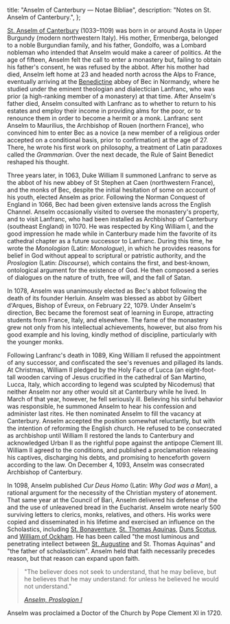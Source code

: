   title: "Anselm of Canterbury — Notae Bibliae",
  description: "Notes on St. Anselm of Canterbury.",
};

<Initial text="Anselm of Canterbury" />

[St. Anselm of Canterbury](/glossary/names#anselm) (1033–1109) was born in or around Aosta in Upper Burgundy (modern northwestern Italy). His mother, Ermenberga, belonged to a noble Burgundian family, and his father, Gondolfo, was a Lombard nobleman who intended that Anselm would make a career of politics. At the age of fifteen, Anselm felt the call to enter a monastery but, failing to obtain his father's consent, he was refused by the abbot. After his mother had died, Anselm left home at 23 and headed north across the Alps to France, eventually arriving at the [Benedictine](/people/saints/medieval/benedict-of-nursia) abbey of Bec in Normandy, where he studied under the eminent theologian and dialectician Lanfranc, who was prior (a high-ranking member of a monastery) at that time. After Anselm's father died, Anselm consulted with Lanfranc as to whether to return to his estates and employ their income in providing alms for the poor, or to renounce them in order to become a hermit or a monk. Lanfranc sent Anselm to Maurilius, the Archbishop of Rouen (northern France), who convinced him to enter Bec as a novice (a new member of a religious order accepted on a conditional basis, prior to confirmation) at the age of 27. There, he wrote his first work on philosophy, a treatment of Latin paradoxes called the *Grammarian*. Over the next decade, the Rule of Saint Benedict reshaped his thought.

Three years later, in 1063, Duke William II summoned Lanfranc to serve as the abbot of his new abbey of St Stephen at Caen (northwestern France), and the monks of Bec, despite the initial hesitation of some on account of his youth, elected Anselm as prior. Following the Norman Conquest of England in 1066, Bec had been given extensive lands across the English Channel. Anselm occasionally visited to oversee the monastery's property, and to visit Lanfranc, who had been installed as Archbishop of Canterbury (southeast England) in 1070. He was respected by King William I, and the good impression he made while in Canterbury made him the favorite of its cathedral chapter as a future successor to Lanfranc. During this time, he wrote the *Monologion* (Latin: *Monologue*), in which he provides reasons for belief in God without appeal to scriptural or patristic authority, and the *Proslogion* (Latin: *Discourse*), which contains the first, and best-known, ontological argument for the existence of God. He then composed a series of dialogues on the nature of truth, free will, and the fall of Satan.

In 1078, Anselm was unanimously elected as Bec's abbot following the death of its founder Herluin. Anselm was blessed as abbot by Gilbert d'Arques, Bishop of Évreux, on February 22, 1079. Under Anselm's direction, Bec became the foremost seat of learning in Europe, attracting students from France, Italy, and elsewhere. The fame of the monastery grew not only from his intellectual achievements, however, but also from his good example and his loving, kindly method of discipline, particularly with the younger monks.

Following Lanfranc's death in 1089, King William II refused the appointment of any successor, and confiscated the see's revenues and pillaged its lands. At Christmas, William II pledged by the Holy Face of Lucca (an eight-foot-tall wooden carving of Jesus crucified in the cathedral of San Martino, Lucca, Italy, which according to legend was sculpted by Nicodemus) that neither Anselm nor any other would sit at Canterbury while he lived. In March of that year, however, he fell seriously ill. Believing his sinful behavior was responsible, he summoned Anselm to hear his confession and administer last rites. He then nominated Anselm to fill the vacancy at Canterbury. Anselm accepted the position somewhat reluctantly, but with the intention of reforming the English church. He refused to be consecrated as archbishop until William II restored the lands to Canterbury and acknowledged Urban II as the rightful pope against the antipope Clement III. William II agreed to the conditions, and published a proclamation releasing his captives, discharging his debts, and promising to henceforth govern according to the law. On December 4, 1093, Anselm was consecrated Archbishop of Canterbury.

In 1098, Anselm published *Cur Deus Homo* (Latin: *Why God was a Man*), a rational argument for the necessity of the Christian mystery of atonement. That same year at the Council of Bari, Anselm delivered his defense of the <Definition lang="latin" anchor="filioque" text="Filioque" /> and the use of unleavened bread in the Eucharist. Anselm wrote nearly 500 surviving letters to clerics, monks, relatives, and others. His works were copied and disseminated in his lifetime and exercised an influence on the Scholastics, including [St. Bonaventure](/people/saints/medieval/bonaventure-of-bagone), [St. Thomas Aquinas](/people/saints/medieval/thomas-aquinas), [Duns Scotus](/people/scholars/duns-scotus), and [William of Ockham](/people/scholars/william-of-ockham). He has been called "the most luminous and penetrating intellect between [St. Augustine](/people/saints/latin-fathers/augustine-of-hippo) and St. Thomas Aquinas" and "the father of scholasticism". Anselm held that faith necessarily precedes reason, but that reason can expand upon faith.

> "The believer does not seek to understand, that he may believe, but he believes that he may understand: for unless he believed he would not understand."
>
> <cite>[Anselm, *Proslogion I*](https://sourcebooks.fordham.edu/basis/anselm-proslogium.asp#CHAPTER%20I)</cite>

Anselm was proclaimed a Doctor of the Church by Pope Clement XI in 1720.
